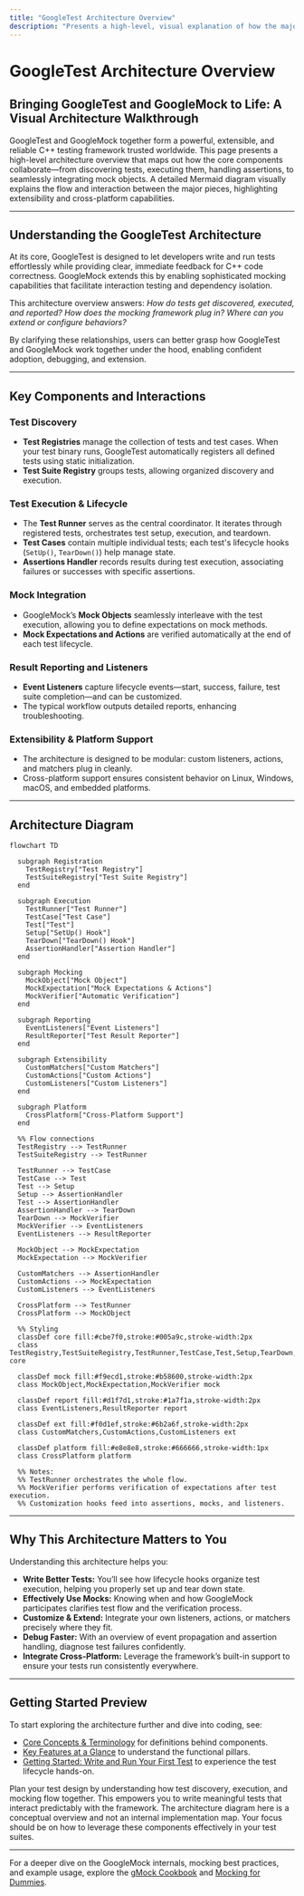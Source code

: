 ```yaml
---
title: "GoogleTest Architecture Overview"
description: "Presents a high-level, visual explanation of how the major GoogleTest and GoogleMock components fit together. Uses a Mermaid diagram to map out test discovery, assertion handling, mock integration, and execution flow. Highlights extensibility points and illustrates cross-platform support."
---
```


# GoogleTest Architecture Overview

## Bringing GoogleTest and GoogleMock to Life: A Visual Architecture Walkthrough

GoogleTest and GoogleMock together form a powerful, extensible, and reliable C++ testing framework trusted worldwide. This page presents a high-level architecture overview that maps out how the core components collaborate—from discovering tests, executing them, handling assertions, to seamlessly integrating mock objects. A detailed Mermaid diagram visually explains the flow and interaction between the major pieces, highlighting extensibility and cross-platform capabilities.

---

## Understanding the GoogleTest Architecture

At its core, GoogleTest is designed to let developers write and run tests effortlessly while providing clear, immediate feedback for C++ code correctness. GoogleMock extends this by enabling sophisticated mocking capabilities that facilitate interaction testing and dependency isolation.

This architecture overview answers: *How do tests get discovered, executed, and reported? How does the mocking framework plug in? Where can you extend or configure behaviors?*

By clarifying these relationships, users can better grasp how GoogleTest and GoogleMock work together under the hood, enabling confident adoption, debugging, and extension.

---

## Key Components and Interactions

### Test Discovery
- **Test Registries** manage the collection of tests and test cases. When your test binary runs, GoogleTest automatically registers all defined tests using static initialization.
- **Test Suite Registry** groups tests, allowing organized discovery and execution.

### Test Execution & Lifecycle
- The **Test Runner** serves as the central coordinator. It iterates through registered tests, orchestrates test setup, execution, and teardown.
- **Test Cases** contain multiple individual tests; each test's lifecycle hooks (`SetUp()`, `TearDown()`) help manage state.
- **Assertions Handler** records results during test execution, associating failures or successes with specific assertions.

### Mock Integration
- GoogleMock’s **Mock Objects** seamlessly interleave with the test execution, allowing you to define expectations on mock methods.
- **Mock Expectations and Actions** are verified automatically at the end of each test lifecycle.

### Result Reporting and Listeners
- **Event Listeners** capture lifecycle events—start, success, failure, test suite completion—and can be customized.
- The typical workflow outputs detailed reports, enhancing troubleshooting.

### Extensibility & Platform Support
- The architecture is designed to be modular: custom listeners, actions, and matchers plug in cleanly.
- Cross-platform support ensures consistent behavior on Linux, Windows, macOS, and embedded platforms.

---

## Architecture Diagram

```mermaid
flowchart TD

  subgraph Registration
    TestRegistry["Test Registry"]
    TestSuiteRegistry["Test Suite Registry"]
  end

  subgraph Execution
    TestRunner["Test Runner"]
    TestCase["Test Case"]
    Test["Test"]
    Setup["SetUp() Hook"]
    TearDown["TearDown() Hook"]
    AssertionHandler["Assertion Handler"]
  end

  subgraph Mocking
    MockObject["Mock Object"]
    MockExpectation["Mock Expectations & Actions"]
    MockVerifier["Automatic Verification"]
  end

  subgraph Reporting
    EventListeners["Event Listeners"]
    ResultReporter["Test Result Reporter"]
  end

  subgraph Extensibility
    CustomMatchers["Custom Matchers"]
    CustomActions["Custom Actions"]
    CustomListeners["Custom Listeners"]
  end

  subgraph Platform
    CrossPlatform["Cross-Platform Support"]
  end

  %% Flow connections
  TestRegistry --> TestRunner
  TestSuiteRegistry --> TestRunner

  TestRunner --> TestCase
  TestCase --> Test
  Test --> Setup
  Setup --> AssertionHandler
  Test --> AssertionHandler
  AssertionHandler --> TearDown
  TearDown --> MockVerifier
  MockVerifier --> EventListeners
  EventListeners --> ResultReporter

  MockObject --> MockExpectation
  MockExpectation --> MockVerifier

  CustomMatchers --> AssertionHandler
  CustomActions --> MockExpectation
  CustomListeners --> EventListeners

  CrossPlatform --> TestRunner
  CrossPlatform --> MockObject

  %% Styling
  classDef core fill:#cbe7f0,stroke:#005a9c,stroke-width:2px
  class TestRegistry,TestSuiteRegistry,TestRunner,TestCase,Test,Setup,TearDown,AssertionHandler core

  classDef mock fill:#f9ecd1,stroke:#b58600,stroke-width:2px
  class MockObject,MockExpectation,MockVerifier mock

  classDef report fill:#d1f7d1,stroke:#1a7f1a,stroke-width:2px
  class EventListeners,ResultReporter report

  classDef ext fill:#f0d1ef,stroke:#6b2a6f,stroke-width:2px
  class CustomMatchers,CustomActions,CustomListeners ext

  classDef platform fill:#e8e8e8,stroke:#666666,stroke-width:1px
  class CrossPlatform platform

  %% Notes:
  %% TestRunner orchestrates the whole flow.
  %% MockVerifier performs verification of expectations after test execution.
  %% Customization hooks feed into assertions, mocks, and listeners.
```

---

## Why This Architecture Matters to You

Understanding this architecture helps you:

- **Write Better Tests:** You’ll see how lifecycle hooks organize test execution, helping you properly set up and tear down state.
- **Effectively Use Mocks:** Knowing when and how GoogleMock participates clarifies test flow and the verification process.
- **Customize & Extend:** Integrate your own listeners, actions, or matchers precisely where they fit.
- **Debug Faster:** With an overview of event propagation and assertion handling, diagnose test failures confidently.
- **Integrate Cross-Platform:** Leverage the framework’s built-in support to ensure your tests run consistently everywhere.

---

## Getting Started Preview

To start exploring the architecture further and dive into coding, see:

- [Core Concepts & Terminology](/overview/architecture-core-concepts/core-concepts-terminology) for definitions behind components.
- [Key Features at a Glance](/overview/architecture-core-concepts/feature-glance) to understand the functional pillars.
- [Getting Started: Write and Run Your First Test](/getting_started/initial_usage_and_validation/your_first_test) to experience the test lifecycle hands-on.


<Tip>
Plan your test design by understanding how test discovery, execution, and mocking flow together. This empowers you to write meaningful tests that interact predictably with the framework.
</Tip>

<Note>
The architecture diagram here is a conceptual overview and not an internal implementation map. Your focus should be on how to leverage these components effectively in your test suites.
</Note>

---

For a deeper dive on the GoogleMock internals, mocking best practices, and example usage, explore the [gMock Cookbook](https://google.github.io/googletest/gmock_cook_book.html) and [Mocking for Dummies](https://google.github.io/googletest/gmock_for_dummies.html).

